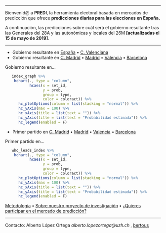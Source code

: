 _________
 Bienvenid@ a __PREDI__, la herramienta electoral basada en mercados de predicción que ofrece __predicciones diarias para  las elecciones en España.__ 

 

A continuación, las predicciones sobre cuál será el gobierno resultante tras las Generales del 28A y las autonómicas y locales del 26M __[actualizadas el 15 de mayo de 2019]__. 
 
-------------------

- Gobierno resultante en [España](https://aloport.github.io/predi/gobierno_esp_19.html) • [C. Valenciana](https://aloport.github.io/predi/gobierno_cva_19.html)
- Gobierno resultante en [C. Madrid](https://aloport.github.io/predi/gobierno_cma_19.html) • [Madrid](https://aloport.github.io/predi/gobierno_mad_19.html) • [Valencia](https://aloport.github.io/predi/gobierno_val_19.html) • [Barcelona](https://aloport.github.io/predi/gobierno_bar_19.html)

Gobierno resultante en...

```r
   index_graph %>% 
    hchart(., type = "column", 
           hcaes(x = set_id, 
                 y = prob, 
                 group = type,
                 color = coloract)) %>% 
      hc_plotOptions(column = list(stacking = "normal")) %>%
      hc_yAxis(max = 100) %>% 
      hc_xAxis(title = list(text = "")) %>% 
      hc_yAxis(title = list(text = "Probabilidad estimada")) %>% 
      hc_legend(enabled = F)


```

- Primer partido en [C. Madrid](https://aloport.github.io/predi/primer_cma_19.html) • [Madrid](https://aloport.github.io/predi/primer_mad_19.html) • [Valencia](https://aloport.github.io/predi/primer_val_19.html) • [Barcelona](https://aloport.github.io/predi/primer_bar_19.html)

Primer partido en...
```r

   who_leads_index %>% 
    hchart(., type = "column", 
           hcaes(x = set_id, 
                 y = prob, 
                 group = type,
                 color = coloract)) %>% 
      hc_plotOptions(column = list(stacking = "normal")) %>%
      hc_yAxis(max = 100) %>% 
      hc_xAxis(title = list(text = "")) %>% 
      hc_yAxis(title = list(text = "Probabilidad estimada")) %>% 
      hc_legend(enabled = F)

```


[Metodología](https://aloport.github.io/predi/projects.html) • [Sobre nuestro proyecto de investigación](https://aloport.github.io/predi/about.html) • [¿Quieres participar en el mercado de predicción?](https://aloport.github.io/predi/participate.html)


_____

Contacto: Alberto López Ortega _alberto.lopezortega@uzh.ch_ , [bertous](https://twitter.com/bertous)
